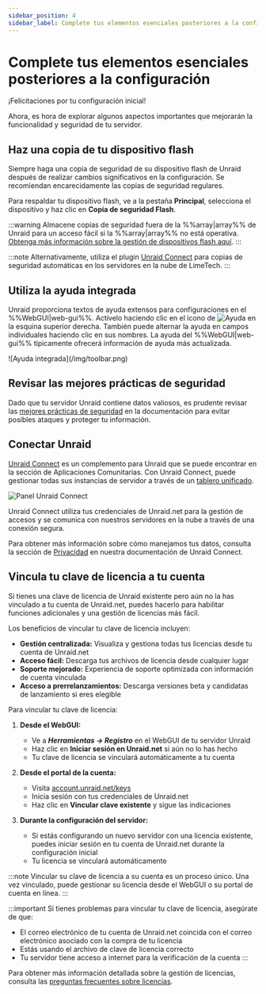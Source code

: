 ```yaml
---
sidebar_position: 4
sidebar_label: Complete tus elementos esenciales posteriores a la configuración
---
```


# Complete tus elementos esenciales posteriores a la configuración

¡Felicitaciones por tu configuración inicial!

Ahora, es hora de explorar algunos aspectos importantes que mejorarán la funcionalidad y seguridad de tu servidor.

## Haz una copia de tu dispositivo flash

Siempre haga una copia de seguridad de su dispositivo flash de Unraid después de realizar cambios significativos en la configuración. Se recomiendan encarecidamente las copias de seguridad regulares.

Para respaldar tu dispositivo flash, ve a la pestaña **Principal**, selecciona el dispositivo y haz clic en **Copia de seguridad Flash**.

:::warning
Almacene copias de seguridad fuera de la %%array|array%% de Unraid para un acceso fácil si la %%array|array%% no está operativa. [Obtenga más información sobre la gestión de dispositivos flash aquí](../../system-administration/maintain-and-update/changing-the-flash-device.mdx).
:::

:::note
Alternativamente, utiliza el plugin [Unraid Connect](../../../unraid-connect/overview-and-setup.mdx) para copias de seguridad automáticas en los servidores en la nube de LimeTech.
:::

## Utiliza la ayuda integrada

Unraid proporciona textos de ayuda extensos para configuraciones en el %%WebGUI|web-gui%%. Actívelo haciendo clic en el icono de ![Ayuda](/img/helpicon.png) en la esquina superior derecha. También puede alternar la ayuda en campos individuales haciendo clic en sus nombres. La ayuda del %%WebGUI|web-gui%% típicamente ofrecerá información de ayuda más actualizada.

<div style={{ margin: 'auto', maxWidth: '500px'}}>
  ![Ayuda integrada](/img/toolbar.png)
</div>

## Revisar las mejores prácticas de seguridad

Dado que tu servidor Unraid contiene datos valiosos, es prudente revisar las [mejores prácticas de seguridad](../../system-administration/secure-your-server/security-fundamentals.mdx) en la documentación para evitar posibles ataques y proteger tu información.

## Conectar Unraid

[Unraid Connect](../../../unraid-connect/overview-and-setup.mdx) es un complemento para Unraid que se puede encontrar en la sección de Aplicaciones Comunitarias. Con Unraid Connect, puede gestionar todas sus instancias de servidor a través de un [tablero unificado](https://connect.myunraid.net/).

![Panel Unraid Connect](/img/unraidconnectdashboard.png)

Unraid Connect utiliza tus credenciales de Unraid.net para la gestión de accesos y se comunica con nuestros servidores en la nube a través de una conexión segura.

Para obtener más información sobre cómo manejamos tus datos, consulta la sección de [Privacidad](../../../unraid-connect/overview-and-setup.mdx#data-collection-and-privacy) en nuestra documentación de Unraid Connect.

## Vincula tu clave de licencia a tu cuenta

Si tienes una clave de licencia de Unraid existente pero aún no la has vinculado a tu cuenta de Unraid.net, puedes hacerlo para habilitar funciones adicionales y una gestión de licencias más fácil.

Los beneficios de vincular tu clave de licencia incluyen:

- **Gestión centralizada:** Visualiza y gestiona todas tus licencias desde tu cuenta de Unraid.net
- **Acceso fácil:** Descarga tus archivos de licencia desde cualquier lugar
- **Soporte mejorado:** Experiencia de soporte optimizada con información de cuenta vinculada
- **Acceso a prerrelanzamientos:** Descarga versiones beta y candidatas de lanzamiento si eres elegible

Para vincular tu clave de licencia:

1. **Desde el WebGUI:**
   - Ve a ***Herramientas → Registro*** en el WebGUI de tu servidor Unraid
   - Haz clic en **Iniciar sesión en Unraid.net** si aún no lo has hecho
   - Tu clave de licencia se vinculará automáticamente a tu cuenta

2. **Desde el portal de la cuenta:**
   - Visita [account.unraid.net/keys](https://account.unraid.net/keys)
   - Inicia sesión con tus credenciales de Unraid.net
   - Haz clic en **Vincular clave existente** y sigue las indicaciones

3. **Durante la configuración del servidor:**
   - Si estás configurando un nuevo servidor con una licencia existente, puedes iniciar sesión en tu cuenta de Unraid.net durante la configuración inicial
   - Tu licencia se vinculará automáticamente

:::note
Vincular su clave de licencia a su cuenta es un proceso único. Una vez vinculado, puede gestionar su licencia desde el WebGUI o su portal de cuenta en línea.
:::

:::important
Si tienes problemas para vincular tu clave de licencia, asegúrate de que:

- El correo electrónico de tu cuenta de Unraid.net coincida con el correo electrónico asociado con la compra de tu licencia
- Estás usando el archivo de clave de licencia correcto
- Tu servidor tiene acceso a internet para la verificación de la cuenta
:::

Para obtener más información detallada sobre la gestión de licencias, consulta las [preguntas frecuentes sobre licencias](../../troubleshooting/licensing-faq.mdx).
